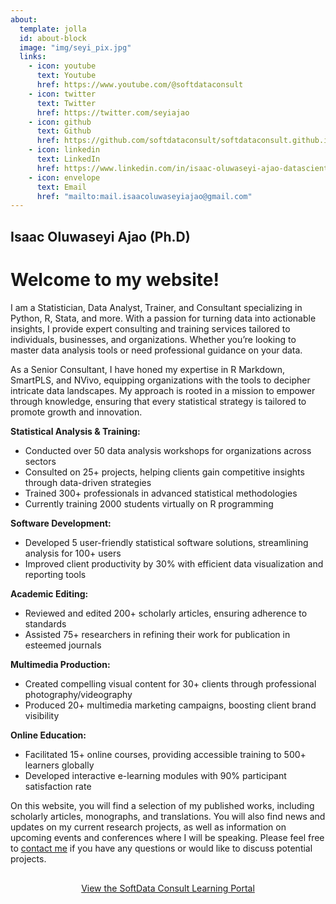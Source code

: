 ```yaml
---
about:
  template: jolla
  id: about-block
  image: "img/seyi_pix.jpg"
  links:
    - icon: youtube
      text: Youtube
      href: https://www.youtube.com/@softdataconsult
    - icon: twitter
      text: Twitter
      href: https://twitter.com/seyiajao
    - icon: github
      text: Github
      href: https://github.com/softdataconsult/softdataconsult.github.io
    - icon: linkedin
      text: LinkedIn
      href: https://www.linkedin.com/in/isaac-oluwaseyi-ajao-datascientist-dataanalyst-statistician-consultant/
    - icon: envelope
      text: Email
      href: "mailto:mail.isaacoluwaseyiajao@gmail.com"  
---
```


::: {#about-block}
## **Isaac Oluwaseyi Ajao (Ph.D)**
:::

# Welcome to my website!

I am a Statistician, Data Analyst, Trainer, and Consultant specializing in Python, R, Stata, and more. With a passion for turning data into actionable insights, I provide expert consulting and training services tailored to individuals, businesses, and organizations. Whether you're looking to master data analysis tools or need professional guidance on your data.

As a Senior Consultant, I have honed my expertise in R Markdown, SmartPLS, and NVivo, equipping organizations with the tools to decipher intricate data landscapes. My approach is rooted in a mission to empower through knowledge, ensuring that every statistical strategy is tailored to promote growth and innovation.

**Statistical Analysis & Training:**

-   Conducted over 50 data analysis workshops for organizations across sectors
-   Consulted on 25+ projects, helping clients gain competitive insights through data-driven strategies
-   Trained 300+ professionals in advanced statistical methodologies
-   Currently training 2000 students virtually on R programming

**Software Development:**

-   Developed 5 user-friendly statistical software solutions, streamlining analysis for 100+ users
-   Improved client productivity by 30% with efficient data visualization and reporting tools

**Academic Editing:**

-   Reviewed and edited 200+ scholarly articles, ensuring adherence to standards
-   Assisted 75+ researchers in refining their work for publication in esteemed journals

**Multimedia Production:**

-   Created compelling visual content for 30+ clients through professional photography/videography
-   Produced 20+ multimedia marketing campaigns, boosting client brand visibility

**Online Education:**

-   Facilitated 15+ online courses, providing accessible training to 500+ learners globally
-   Developed interactive e-learning modules with 90% participant satisfaction rate

On this website, you will find a selection of my published works, including scholarly articles, monographs, and translations. You will also find news and updates on my current research projects, as well as information on upcoming events and conferences where I will be speaking. Please feel free to [contact me](mailto:mail.isaacoluwaseyiajao@gmail.com) if you have any questions or would like to discuss potential projects.

```{=html}
<div  style="margin: 30px; text-align: center;">
<a class="btn btn-primary" href="https://learning.softdataconsult.com" role="button" target="_blank" style="padding: 15px 30px;">View the SoftData Consult Learning Portal</a>
</div>
```

